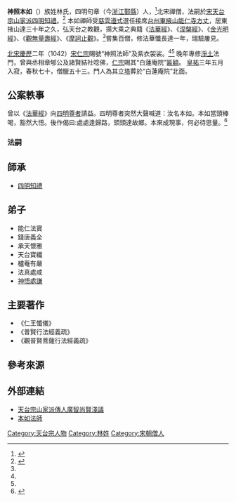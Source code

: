 '''神照本如'''（{{bd|981年||1050年}}）族姓林氏，四明句章（今[[浙江|浙江]][[鄞縣|鄞縣]]）人，<ref name="本如">{{Cite web |url=http://buddhaspace.org/dict/fk/data/%25E6%259C%25AC%25E5%25A6%2582.html |title=佛光大辭典 本如 |access-date=2021-01-21 |archive-date=2021-04-16 |archive-url=https://web.archive.org/web/20210416130421/http://buddhaspace.org/dict/fk/data/%25E6%259C%25AC%25E5%25A6%2582.html |dead-url=no }}</ref>北宋禪僧，法嗣於[[宋|宋]][[天台宗|天台宗]][[山家派|山家派]][[四明知禮|四明知禮]]。<ref name="神照本如">{{Cite web |url=http://www.chinabuddhism.com.cn/fayin/dharma/2016.11/g2016011f24.htm |title=神照本如生平及其思想 |access-date=2021-01-21 |archive-date=2021-04-16 |archive-url=https://web.archive.org/web/20210416125503/http://www.chinabuddhism.com.cn/fayin/dharma/2016.11/g2016011f24.htm |dead-url=no }}</ref>
本如禪師受[[慈雲遵式|慈雲遵式]]選任接席[[台州|台州]][[東掖山|東掖山]][[能仁寺|能仁寺]][[方丈|方丈]]，居東掖山達三十年之久，弘天台之教觀，揚大乘之典籍《[[法華經|法華經]]》、《[[涅槃經|涅槃經]]》、《[[金光明經|金光明經]]》、《[[觀無量壽經|觀無量壽經]]》、《[[摩訶止觀|摩訶止觀]]》。<ref name="神照本如"/>嘗集百僧，修法華懺長達一年，瑞驗屢見。

[[北宋|北宋]][[慶歷|慶歷]]二年（1042）[[宋|宋]][[仁宗|仁宗]]賜號“神照法師”及紫衣袈裟。<ref name="本如"/><ref name="神照本如"/>
晚年專修[[淨土|淨土]]法門，曾與丞相章郇公及諸賢結社唸佛，[[仁宗|仁宗]]賜其“白蓮庵院”[[匾額|匾額]]。
[[皇祐|皇祐]]三年五月入寂，春秋七十，僧臘五十三。門人為其立[[塔|塔]]葬於“白蓮庵院”北面。

==公案軼事==
曾以《[[法華經|法華經]]》向[[四明尊者|四明尊者]]請益。四明尊者突然大聲喊道：汝名本如。本如當頭棒喝，豁然大悟。後作偈曰:處處逢歸路，頭頭達故鄉。本來成現事，何必待思量。<ref name="本如禪師">{{Cite web |url=https://www.nanputuo.com/nptsub/html/201112/2609252673499.html |title=神照本如法师悟道因缘  |access-date=2021-01-21 |archive-date=2014-02-10 |archive-url=https://web.archive.org/web/20140210113936/http://www.nanputuo.com/nptsub/html/201112/2609252673499.html |dead-url=no }}</ref>

===法嗣===
==師承==
*[[四明知禮|四明知禮]]
==弟子==
*能仁法寶
*錢唐義全
*承天懷雅
*天台寶纖
*櫨菴有嚴
*法真處咸
*[[神悟處謙|神悟處謙]]

==主要著作==
*《仁王懺儀》
*《普賢行法經義疏》
*《觀普賢菩薩行法經義疏》

== 參考來源 == 
 {{reflist}}

==外部連結==
*[http://www.hcu.edu.tw/upload/userfiles/37837C6FAB904E548360E98C1217A9BE/files/13-1.pdf 天台宗山家派傳人廣智尚賢淺議] {{Wayback|url=http://www.hcu.edu.tw/upload/userfiles/37837C6FAB904E548360E98C1217A9BE/files/13-1.pdf |date=20210416125507 }}
*[http://www.minlun.org.tw/old/404/t404/t404-4-4.htm 本如法師] {{Wayback|url=http://www.minlun.org.tw/old/404/t404/t404-4-4.htm |date=20210416125515 }}

[[Category:天台宗人物|Category:天台宗人物]]
[[Category:林姓|Category:林姓]]
[[Category:宋朝僧人|Category:宋朝僧人]]